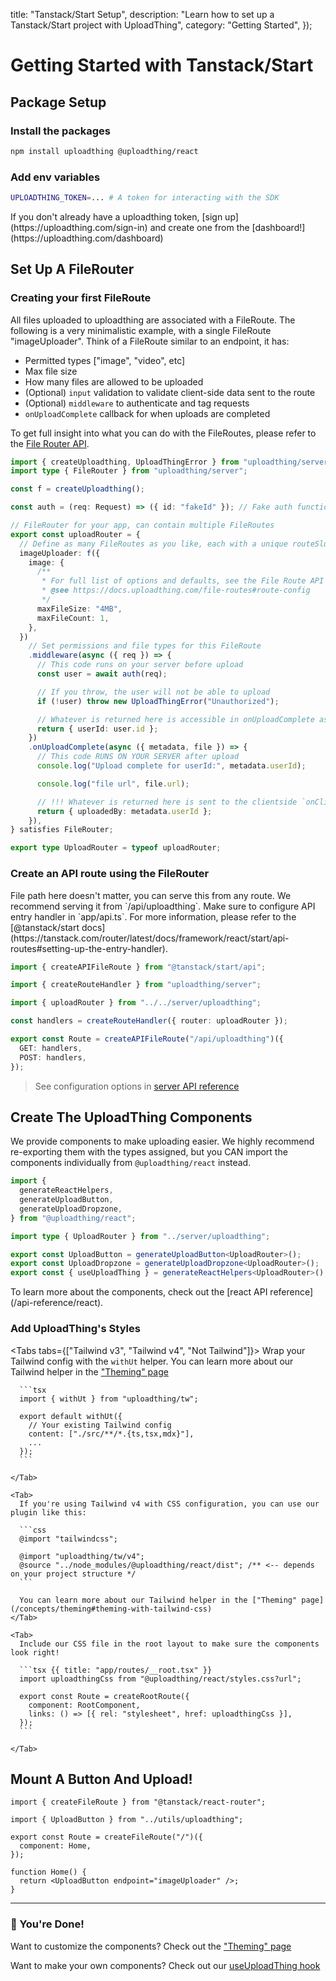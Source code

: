 
  title: "Tanstack/Start Setup",
  description: "Learn how to set up a Tanstack/Start project with UploadThing",
  category: "Getting Started",
});

# Getting Started with Tanstack/Start

## Package Setup

### Install the packages

```bash npm2yarn
npm install uploadthing @uploadthing/react
```

### Add env variables

```bash
UPLOADTHING_TOKEN=... # A token for interacting with the SDK
```

<Warning>
  If you don't already have a uploadthing token, [sign
  up](https://uploadthing.com/sign-in) and create one from the
  [dashboard!](https://uploadthing.com/dashboard)
</Warning>

## Set Up A FileRouter

### Creating your first FileRoute

All files uploaded to uploadthing are associated with a FileRoute. The following
is a very minimalistic example, with a single FileRoute "imageUploader". Think
of a FileRoute similar to an endpoint, it has:

- Permitted types ["image", "video", etc]
- Max file size
- How many files are allowed to be uploaded
- (Optional) `input` validation to validate client-side data sent to the route
- (Optional) `middleware` to authenticate and tag requests
- `onUploadComplete` callback for when uploads are completed

To get full insight into what you can do with the FileRoutes, please refer to
the [File Router API](/file-routes).

```ts {{ title: "app/server/uploadthing.ts" }}
import { createUploadthing, UploadThingError } from "uploadthing/server";
import type { FileRouter } from "uploadthing/server";

const f = createUploadthing();

const auth = (req: Request) => ({ id: "fakeId" }); // Fake auth function

// FileRouter for your app, can contain multiple FileRoutes
export const uploadRouter = {
  // Define as many FileRoutes as you like, each with a unique routeSlug
  imageUploader: f({
    image: {
      /**
       * For full list of options and defaults, see the File Route API reference
       * @see https://docs.uploadthing.com/file-routes#route-config
       */
      maxFileSize: "4MB",
      maxFileCount: 1,
    },
  })
    // Set permissions and file types for this FileRoute
    .middleware(async ({ req }) => {
      // This code runs on your server before upload
      const user = await auth(req);

      // If you throw, the user will not be able to upload
      if (!user) throw new UploadThingError("Unauthorized");

      // Whatever is returned here is accessible in onUploadComplete as `metadata`
      return { userId: user.id };
    })
    .onUploadComplete(async ({ metadata, file }) => {
      // This code RUNS ON YOUR SERVER after upload
      console.log("Upload complete for userId:", metadata.userId);

      console.log("file url", file.url);

      // !!! Whatever is returned here is sent to the clientside `onClientUploadComplete` callback
      return { uploadedBy: metadata.userId };
    }),
} satisfies FileRouter;

export type UploadRouter = typeof uploadRouter;
```

### Create an API route using the FileRouter

<Note>
  File path here doesn't matter, you can serve this from any route. We recommend
  serving it from `/api/uploadthing`.
</Note>

<Warning>
  Make sure to configure API entry handler in `app/api.ts`. For more
  information, please refer to the [@tanstack/start
  docs](https://tanstack.com/router/latest/docs/framework/react/start/api-routes#setting-up-the-entry-handler).
</Warning>

```ts {{ title: "app/routes/api/uploadthing.ts" }}
import { createAPIFileRoute } from "@tanstack/start/api";

import { createRouteHandler } from "uploadthing/server";

import { uploadRouter } from "../../server/uploadthing";

const handlers = createRouteHandler({ router: uploadRouter });

export const Route = createAPIFileRoute("/api/uploadthing")({
  GET: handlers,
  POST: handlers,
});
```

> See configuration options in
> [server API reference](/api-reference/server#create-route-handler)

## Create The UploadThing Components

We provide components to make uploading easier. We highly recommend re-exporting
them with the types assigned, but you CAN import the components individually
from `@uploadthing/react` instead.

```ts {{ title: "app/utils/uploadthing.ts" }}
import {
  generateReactHelpers,
  generateUploadButton,
  generateUploadDropzone,
} from "@uploadthing/react";

import type { UploadRouter } from "../server/uploadthing";

export const UploadButton = generateUploadButton<UploadRouter>();
export const UploadDropzone = generateUploadDropzone<UploadRouter>();
export const { useUploadThing } = generateReactHelpers<UploadRouter>();
```

<Note>
  To learn more about the components, check out the [react API
  reference](/api-reference/react).
</Note>

### Add UploadThing's Styles

<Tabs tabs={["Tailwind v3", "Tailwind v4", "Not Tailwind"]}>
    <Tab>
      Wrap your Tailwind config with the `withUt` helper. You can learn more about our
      Tailwind helper in the ["Theming" page](/concepts/theming#theming-with-tailwind-css)

      ```tsx
      import { withUt } from "uploadthing/tw";

      export default withUt({
        // Your existing Tailwind config
        content: ["./src/**/*.{ts,tsx,mdx}"],
        ...
      });
      ```

    </Tab>

    <Tab>
      If you're using Tailwind v4 with CSS configuration, you can use our plugin like this:

      ```css
      @import "tailwindcss";

      @import "uploadthing/tw/v4";
      @source "../node_modules/@uploadthing/react/dist"; /** <-- depends on your project structure */
      ```

      You can learn more about our Tailwind helper in the ["Theming" page](/concepts/theming#theming-with-tailwind-css)
    </Tab>

    <Tab>
      Include our CSS file in the root layout to make sure the components look right!

      ```tsx {{ title: "app/routes/__root.tsx" }}
      import uploadthingCss from "@uploadthing/react/styles.css?url";

      export const Route = createRootRoute({
        component: RootComponent,
        links: () => [{ rel: "stylesheet", href: uploadthingCss }],
      });
      ```

    </Tab>

</Tabs>

## Mount A Button And Upload!

```tsx {{ title: "app/routes/index.tsx" }}
import { createFileRoute } from "@tanstack/react-router";

import { UploadButton } from "../utils/uploadthing";

export const Route = createFileRoute("/")({
  component: Home,
});

function Home() {
  return <UploadButton endpoint="imageUploader" />;
}
```

---

### 🎉 You're Done!

Want to customize the components? Check out the
["Theming" page](/concepts/theming)

Want to make your own components? Check out our
[useUploadThing hook](/api-reference/react#use-upload-thing)
